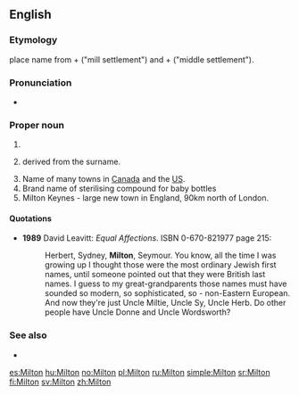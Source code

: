 ==English==

===Etymology===
{{etyl|ang|en}} place name from {{term|mylen|lang=ang}} + {{term|tun|lang=ang}} ("mill settlement") and {{term|middel|lang=ang}} + {{term|tun|lang=ang}} ("middle settlement").

===Pronunciation===
* {{IPA|/ˈmɪltən/|lang=en}}

===Proper noun===
{{en-proper noun}}

# {{surname|[[habitational]]|from=Old English}} 
# {{given name|male|from=surnames}} derived from the surname.
# Name of many towns in [[Canada]] and the [[US]].
# Brand name of sterilising compound for baby bottles
# Milton Keynes - large new town in England, 90km north of London.


====Quotations====
* '''1989''' David Leavitt: ''Equal Affections''. ISBN 0-670-821977 page 215:
*: Herbert, Sydney, '''Milton''', Seymour. You know, all the time I was growing up I thought those were the most ordinary Jewish first names, until someone pointed out that they were British last names. I guess to my great-grandparents those names must have sounded so modern, so sophisticated, so - non-Eastern European. And now they're just Uncle Miltie, Uncle Sy, Uncle Herb. Do other people have Uncle Donne and Uncle Wordsworth?

===See also===
* {{pedialite}}

[[es:Milton]]
[[hu:Milton]]
[[no:Milton]]
[[pl:Milton]]
[[ru:Milton]]
[[simple:Milton]]
[[sr:Milton]]
[[fi:Milton]]
[[sv:Milton]]
[[zh:Milton]]